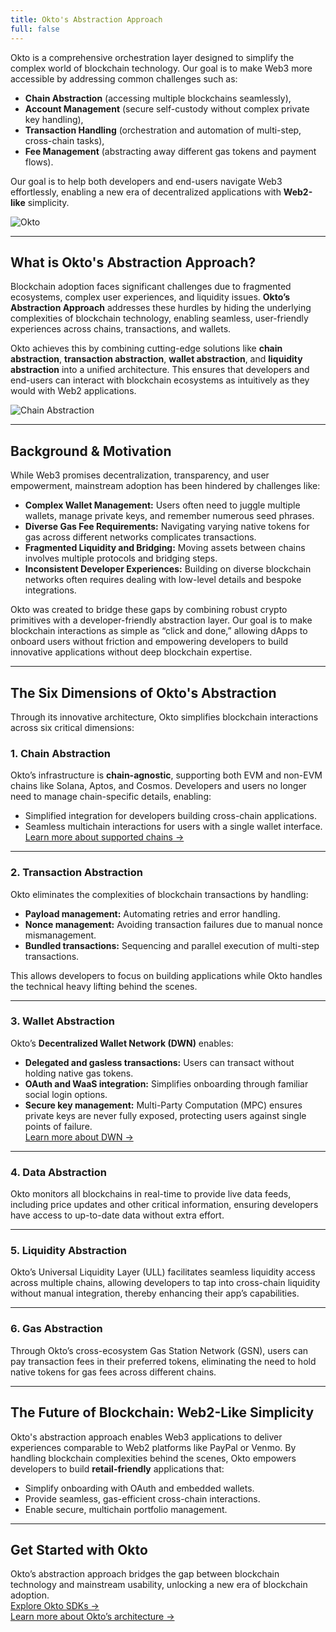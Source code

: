 ```yaml
---
title: Okto's Abstraction Approach
full: false
---
```



Okto is a comprehensive orchestration layer designed to simplify the complex world of blockchain technology. Our goal is to make Web3 more accessible by addressing common challenges such as:
- **Chain Abstraction** (accessing multiple blockchains seamlessly),
- **Account Management** (secure self-custody without complex private key handling),
- **Transaction Handling** (orchestration and automation of multi-step, cross-chain tasks),
- **Fee Management** (abstracting away different gas tokens and payment flows).

Our goal is to help both developers and end-users navigate Web3 effortlessly, enabling a new era of decentralized applications with **Web2-like** simplicity.

![Okto](/images/index-image.png)

---

## What is Okto's Abstraction Approach?

Blockchain adoption faces significant challenges due to fragmented ecosystems, complex user experiences, and liquidity issues. **Okto’s Abstraction Approach** addresses these hurdles by hiding the underlying complexities of blockchain technology, enabling seamless, user-friendly experiences across chains, transactions, and wallets.

Okto achieves this by combining cutting-edge solutions like **chain abstraction**, **transaction abstraction**, **wallet abstraction**, and **liquidity abstraction** into a unified architecture. This ensures that developers and end-users can interact with blockchain ecosystems as intuitively as they would with Web2 applications.

![Chain Abstraction](/images/chain-abstraction.png)

---


## Background & Motivation

While Web3 promises decentralization, transparency, and user empowerment, mainstream adoption has been hindered by challenges like:

- **Complex Wallet Management:** Users often need to juggle multiple wallets, manage private keys, and remember numerous seed phrases.
- **Diverse Gas Fee Requirements:** Navigating varying native tokens for gas across different networks complicates transactions.
- **Fragmented Liquidity and Bridging:** Moving assets between chains involves multiple protocols and bridging steps.
- **Inconsistent Developer Experiences:** Building on diverse blockchain networks often requires dealing with low-level details and bespoke integrations.

Okto was created to bridge these gaps by combining robust crypto primitives with a developer-friendly abstraction layer. Our goal is to make blockchain interactions as simple as “click and done,” allowing dApps to onboard users without friction and empowering developers to build innovative applications without deep blockchain expertise.

---

## The Six Dimensions of Okto's Abstraction

Through its innovative architecture, Okto simplifies blockchain interactions across six critical dimensions:

### 1. **Chain Abstraction**

Okto’s infrastructure is **chain-agnostic**, supporting both EVM and non-EVM chains like Solana, Aptos, and Cosmos. Developers and users no longer need to manage chain-specific details, enabling:
- Simplified integration for developers building cross-chain applications.
- Seamless multichain interactions for users with a single wallet interface.  
[Learn more about supported chains →](#)

---

### 2. **Transaction Abstraction**

Okto eliminates the complexities of blockchain transactions by handling:
- **Payload management:** Automating retries and error handling.
- **Nonce management:** Avoiding transaction failures due to manual nonce mismanagement.
- **Bundled transactions:** Sequencing and parallel execution of multi-step transactions.

This allows developers to focus on building applications while Okto handles the technical heavy lifting behind the scenes.

---

### 3. **Wallet Abstraction**

Okto’s **Decentralized Wallet Network (DWN)** enables:
- **Delegated and gasless transactions:** Users can transact without holding native gas tokens.
- **OAuth and WaaS integration:** Simplifies onboarding through familiar social login options.
- **Secure key management:** Multi-Party Computation (MPC) ensures private keys are never fully exposed, protecting users against single points of failure.  
[Learn more about DWN →](#)

---

### 4. **Data Abstraction**

Okto monitors all blockchains in real-time to provide live data feeds, including price updates and other critical information, ensuring developers have access to up-to-date data without extra effort.

---

### 5. **Liquidity Abstraction**

Okto’s Universal Liquidity Layer (ULL) facilitates seamless liquidity access across multiple chains, allowing developers to tap into cross-chain liquidity without manual integration, thereby enhancing their app’s capabilities.

---

### 6. **Gas Abstraction**

Through Okto’s cross-ecosystem Gas Station Network (GSN), users can pay transaction fees in their preferred tokens, eliminating the need to hold native tokens for gas fees across different chains.

---

## The Future of Blockchain: Web2-Like Simplicity

Okto's abstraction approach enables Web3 applications to deliver experiences comparable to Web2 platforms like PayPal or Venmo. By handling blockchain complexities behind the scenes, Okto empowers developers to build **retail-friendly** applications that:
- Simplify onboarding with OAuth and embedded wallets.
- Provide seamless, gas-efficient cross-chain interactions.
- Enable secure, multichain portfolio management.

---

## Get Started with Okto

Okto’s abstraction approach bridges the gap between blockchain technology and mainstream usability, unlocking a new era of blockchain adoption.  
[Explore Okto SDKs →](./okto-sdk/supported-sdk-platforms)  
[Learn more about Okto’s architecture →](#)
